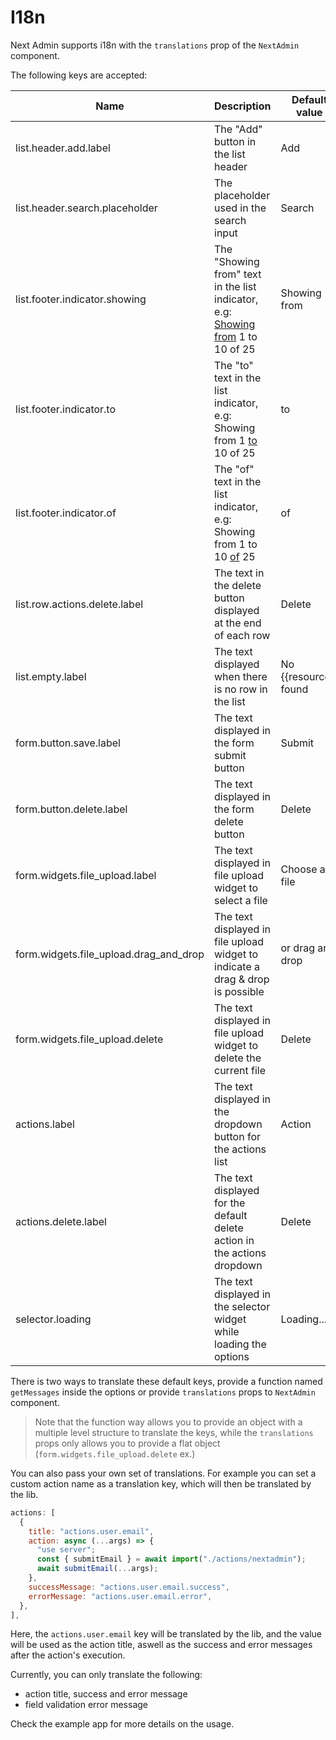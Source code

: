 # I18n

Next Admin supports i18n with the `translations` prop of the `NextAdmin` component.

The following keys are accepted:

| Name                                   | Description                                                                           | Default value             |
| -------------------------------------- | ------------------------------------------------------------------------------------- | ------------------------- |
| list.header.add.label                  | The "Add" button in the list header                                                   | Add                       |
| list.header.search.placeholder         | The placeholder used in the search input                                              | Search                    |
| list.footer.indicator.showing          | The "Showing from" text in the list indicator, e.g: <u>Showing from</u> 1 to 10 of 25 | Showing from              |
| list.footer.indicator.to               | The "to" text in the list indicator, e.g: Showing from 1 <u>to</u> 10 of 25           | to                        |
| list.footer.indicator.of               | The "of" text in the list indicator, e.g: Showing from 1 to 10 <u>of</u> 25           | of                        |
| list.row.actions.delete.label          | The text in the delete button displayed at the end of each row                        | Delete                    |
| list.empty.label                       | The text displayed when there is no row in the list                                   | No \{\{resource\}\} found |
| form.button.save.label                 | The text displayed in the form submit button                                          | Submit                    |
| form.button.delete.label               | The text displayed in the form delete button                                          | Delete                    |
| form.widgets.file_upload.label         | The text displayed in file upload widget to select a file                             | Choose a file             |
| form.widgets.file_upload.drag_and_drop | The text displayed in file upload widget to indicate a drag & drop is possible        | or drag and drop          |
| form.widgets.file_upload.delete        | The text displayed in file upload widget to delete the current file                   | Delete                    |
| actions.label                          | The text displayed in the dropdown button for the actions list                        | Action                    |
| actions.delete.label                   | The text displayed for the default delete action in the actions dropdown              | Delete                    |
| selector.loading                       | The text displayed in the selector widget while loading the options                   | Loading...                |

There is two ways to translate these default keys, provide a function named `getMessages` inside the options or provide `translations` props to `NextAdmin` component.

> Note that the function way allows you to provide an object with a multiple level structure to translate the keys, while the `translations` props only allows you to provide a flat object (`form.widgets.file_upload.delete` ex.)

You can also pass your own set of translations. For example you can set a custom action name as a translation key, which will then be translated by the lib.

```js
actions: [
  {
    title: "actions.user.email",
    action: async (...args) => {
      "use server";
      const { submitEmail } = await import("./actions/nextadmin");
      await submitEmail(...args);
    },
    successMessage: "actions.user.email.success",
    errorMessage: "actions.user.email.error",
  },
],
```

Here, the `actions.user.email` key will be translated by the lib, and the value will be used as the action title, aswell as the success and error messages after the action's execution.

Currently, you can only translate the following:

- action title, success and error message
- field validation error message

Check the example app for more details on the usage.

